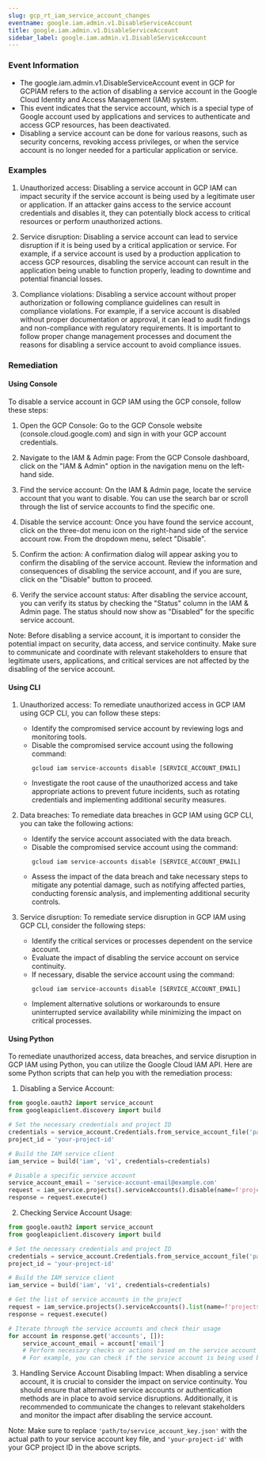 ```yaml
--- 
slug: gcp_rt_iam_service_account_changes
eventname: google.iam.admin.v1.DisableServiceAccount
title: google.iam.admin.v1.DisableServiceAccount
sidebar_label: google.iam.admin.v1.DisableServiceAccount
---
```

                       
### Event Information

- The google.iam.admin.v1.DisableServiceAccount event in GCP for GCPIAM refers to the action of disabling a service account in the Google Cloud Identity and Access Management (IAM) system.
- This event indicates that the service account, which is a special type of Google account used by applications and services to authenticate and access GCP resources, has been deactivated.
- Disabling a service account can be done for various reasons, such as security concerns, revoking access privileges, or when the service account is no longer needed for a particular application or service.


### Examples

1. Unauthorized access: Disabling a service account in GCP IAM can impact security if the service account is being used by a legitimate user or application. If an attacker gains access to the service account credentials and disables it, they can potentially block access to critical resources or perform unauthorized actions.

2. Service disruption: Disabling a service account can lead to service disruption if it is being used by a critical application or service. For example, if a service account is used by a production application to access GCP resources, disabling the service account can result in the application being unable to function properly, leading to downtime and potential financial losses.

3. Compliance violations: Disabling a service account without proper authorization or following compliance guidelines can result in compliance violations. For example, if a service account is disabled without proper documentation or approval, it can lead to audit findings and non-compliance with regulatory requirements. It is important to follow proper change management processes and document the reasons for disabling a service account to avoid compliance issues.

### Remediation

#### Using Console

To disable a service account in GCP IAM using the GCP console, follow these steps:

1. Open the GCP Console: Go to the GCP Console website (console.cloud.google.com) and sign in with your GCP account credentials.

2. Navigate to the IAM & Admin page: From the GCP Console dashboard, click on the "IAM & Admin" option in the navigation menu on the left-hand side.

3. Find the service account: On the IAM & Admin page, locate the service account that you want to disable. You can use the search bar or scroll through the list of service accounts to find the specific one.

4. Disable the service account: Once you have found the service account, click on the three-dot menu icon on the right-hand side of the service account row. From the dropdown menu, select "Disable".

5. Confirm the action: A confirmation dialog will appear asking you to confirm the disabling of the service account. Review the information and consequences of disabling the service account, and if you are sure, click on the "Disable" button to proceed.

6. Verify the service account status: After disabling the service account, you can verify its status by checking the "Status" column in the IAM & Admin page. The status should now show as "Disabled" for the specific service account.

Note: Before disabling a service account, it is important to consider the potential impact on security, data access, and service continuity. Make sure to communicate and coordinate with relevant stakeholders to ensure that legitimate users, applications, and critical services are not affected by the disabling of the service account.

#### Using CLI

1. Unauthorized access: To remediate unauthorized access in GCP IAM using GCP CLI, you can follow these steps:
   - Identify the compromised service account by reviewing logs and monitoring tools.
   - Disable the compromised service account using the following command:
     ```
     gcloud iam service-accounts disable [SERVICE_ACCOUNT_EMAIL]
     ```
   - Investigate the root cause of the unauthorized access and take appropriate actions to prevent future incidents, such as rotating credentials and implementing additional security measures.

2. Data breaches: To remediate data breaches in GCP IAM using GCP CLI, you can take the following actions:
   - Identify the service account associated with the data breach.
   - Disable the compromised service account using the command:
     ```
     gcloud iam service-accounts disable [SERVICE_ACCOUNT_EMAIL]
     ```
   - Assess the impact of the data breach and take necessary steps to mitigate any potential damage, such as notifying affected parties, conducting forensic analysis, and implementing additional security controls.

3. Service disruption: To remediate service disruption in GCP IAM using GCP CLI, consider the following steps:
   - Identify the critical services or processes dependent on the service account.
   - Evaluate the impact of disabling the service account on service continuity.
   - If necessary, disable the service account using the command:
     ```
     gcloud iam service-accounts disable [SERVICE_ACCOUNT_EMAIL]
     ```
   - Implement alternative solutions or workarounds to ensure uninterrupted service availability while minimizing the impact on critical processes.

#### Using Python

To remediate unauthorized access, data breaches, and service disruption in GCP IAM using Python, you can utilize the Google Cloud IAM API. Here are some Python scripts that can help you with the remediation process:

1. Disabling a Service Account:
```python
from google.oauth2 import service_account
from googleapiclient.discovery import build

# Set the necessary credentials and project ID
credentials = service_account.Credentials.from_service_account_file('path/to/service_account_key.json')
project_id = 'your-project-id'

# Build the IAM service client
iam_service = build('iam', 'v1', credentials=credentials)

# Disable a specific service account
service_account_email = 'service-account-email@example.com'
request = iam_service.projects().serviceAccounts().disable(name=f'projects/{project_id}/serviceAccounts/{service_account_email}')
response = request.execute()
```

2. Checking Service Account Usage:
```python
from google.oauth2 import service_account
from googleapiclient.discovery import build

# Set the necessary credentials and project ID
credentials = service_account.Credentials.from_service_account_file('path/to/service_account_key.json')
project_id = 'your-project-id'

# Build the IAM service client
iam_service = build('iam', 'v1', credentials=credentials)

# Get the list of service accounts in the project
request = iam_service.projects().serviceAccounts().list(name=f'projects/{project_id}')
response = request.execute()

# Iterate through the service accounts and check their usage
for account in response.get('accounts', []):
    service_account_email = account['email']
    # Perform necessary checks or actions based on the service account usage
    # For example, you can check if the service account is being used by any resources or applications
```

3. Handling Service Account Disabling Impact:
When disabling a service account, it is crucial to consider the impact on service continuity. You should ensure that alternative service accounts or authentication methods are in place to avoid service disruptions. Additionally, it is recommended to communicate the changes to relevant stakeholders and monitor the impact after disabling the service account.

Note: Make sure to replace `'path/to/service_account_key.json'` with the actual path to your service account key file, and `'your-project-id'` with your GCP project ID in the above scripts.


 